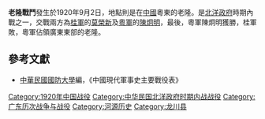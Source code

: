 {{vfd|vshd|date=2022/06/26}}
{{Infobox Military Conflict|
campaign=|
image=|
caption=|
conflict=老隆戰鬥|
date=1920年9月2日|
place=[[中國|中國]]廣東粵東 |
result=桂軍敗，粵軍佔部分粵東地區|
combatant1=桂軍|
combatant2=粵軍| 
commander1=[[莫榮新|莫榮新]]|
commander2=[[陳炯明|陳炯明]]|
strength1=|
strength2=|
casualties1=|
casualties2=|
}}
'''老隆戰鬥'''發生於1920年9月2日，地點則是在[[中國|中國]]粵東的老隆。是[[北洋政府|北洋政府]]時期內戰之一，交戰兩方為[[舊桂系|桂軍]]的[[莫榮新|莫榮新]]及[[粵軍|粵軍]]的[[陳炯明|陳炯明]]，最後，粵軍陳炯明獲勝，桂軍敗，粵軍佔領廣東東部的老隆。

==參考文獻==
*[[中華民國|中華民國]][[國防大學_(臺灣)|國防大學]]編，《中國現代軍事史主要戰役表》

[[Category:1920年中国战役|Category:1920年中国战役]]
[[Category:中华民国北洋政府时期内战战役|Category:中华民国北洋政府时期内战战役]]
[[Category:广东历次战争与战役|Category:广东历次战争与战役]]
[[Category:河源历史|Category:河源历史]]
[[Category:龙川县|Category:龙川县]]
